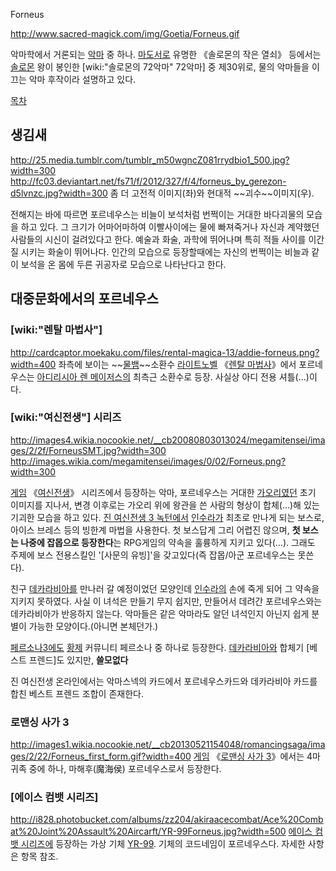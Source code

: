 Forneus

http://www.sacred-magick.com/img/Goetia/Forneus.gif

악마학에서 거론되는 [[악마]] 중 하나. [[마도서]]로 유명한 《솔로몬의 작은 열쇠》 등에서는 [[솔로몬]] 왕이 봉인한 [wiki:"솔로몬의 72악마" 72악마] 중 제30위로, 물의 악마들을 이끄는 악마 후작이라 설명하고 있다.

[[목차]]

== 생김새 ==
http://25.media.tumblr.com/tumblr_m50wgncZ081rrydbio1_500.jpg?width=300 http://fc03.deviantart.net/fs71/f/2012/327/f/4/forneus_by_gerezon-d5lvnzc.jpg?width=300
좀 더 고전적 이미지(좌)와 현대적 ~~괴수~~이미지(우).

전해지는 바에 따르면 포르네우스는 비늘이 보석처럼 번쩍이는 거대한 바다괴물의 모습을 하고 있다. 그 크기가 어마어마하여 이빨사이에는 물에 빠져죽거나 자신과 계약했던 사람들의 시신이 걸려있다고 한다. 예술과 화술, 과학에 뛰어나며 특히 적들 사이를 이간질 시키는 화술이 뛰어나다. 인간의 모습으로 등장할때에는 자신의 번쩍이는 비늘과 같이 보석을 온 몸에 두른 귀공자로 모습으로 나타난다고 한다.

== 대중문화에서의 포르네우스 ==
=== [wiki:"렌탈 마법사"] ===
http://cardcaptor.moekaku.com/files/rental-magica-13/addie-forneus.png?width=400
좌측에 보이는 ~~[[물뱀]]~~소환수
[[라이트노벨]] 《[[렌탈 마법사]]》에서 포르네우스는 [[아디리시아 렌 메이저스]]의 최측근 소환수로 등장. 사실상 아디 전용 셔틀(…)이다.

=== [wiki:"여신전생"] 시리즈 ===
http://images4.wikia.nocookie.net/__cb20080803013024/megamitensei/images/2/2f/ForneusSMT.jpg?width=300 http://images.wikia.com/megamitensei/images/0/02/Forneus.png?width=300

[[게임]] 《[[여신전생]]》 시리즈에서 등장하는 악마, 포르네우스는 거대한 [[가오리]]였던 초기 이미지를 지나서, 변경 이후로는 가오리 위에 왕관을 쓴 사람의 형상이 합체(…)해 있는 기괴한 모습을 하고 있다. [[진 여신전생 3 녹턴]]에서 [[인수라]]가 최초로 만나게 되는 보스로, 아이스 브레스 등의 빙한계 마법을 사용한다. 첫 보스답게 그리 어렵진 않으며, '''첫 보스는 나중에 잡몹으로 등장한다'''는 RPG게임의 약속을 훌륭하게 지키고 있다(…). 그래도 주제에 보스 전용스킬인 '[사문의 유빙]'을 갖고있다(즉 잡몹/아군 포르네우스는 못쓴다).

친구 [[데카라비아]]를 만나러 갈 예정이었던 모양인데 [[인수라]]의 손에 죽게 되어 그 약속을 지키지 못하였다. 사실 이 녀석은 만들기 무지 쉽지만, 만들어서 데려간 포르네우스와는 데카라비아가 반응하지 않는다. 악마들은 같은 악마라도 알던 녀석인지 아닌지 쉽게 분별이 가능한 모양이다.(아니면 본체던가.)

[[페르소나3]]에도 [[황제]] 커뮤니티 페르소나 중 하나로 등장한다. [[데카라비아]]와 합체기 [베스트 프렌드]도 있지만, '''쓸모없다'''

진 여신전생 온라인에서는 악마스넥의 카드에서 포르네우스카드와 데카라비아 카드를 합친 베스트 프렌드 조합이 존재한다.

=== 로맨싱 사가 3 ===
http://images1.wikia.nocookie.net/__cb20130521154048/romancingsaga/images/2/22/Forneus_first_form.gif?width=400
[[게임]] 《[[로맨싱 사가 3]]》에서는 4마귀족 중에 하나, 마해후(魔海侯) 포르네우스로서 등장한다.

=== [에이스 컴뱃 시리즈] ===
http://i828.photobucket.com/albums/zz204/akiraacecombat/Ace%20Combat%20Joint%20Assault%20Aircarft/YR-99Forneus.jpg?width=500
[[에이스 컴뱃 시리즈]]에 등장하는 가상 기체 [[YR-99]]. 기체의 코드네임이 포르네우스다. 자세한 사항은 항목 참조.
